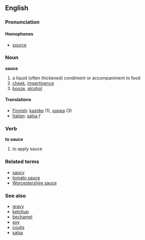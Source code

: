 ==English==
===Pronunciation===

====Homophones====
*[[source]]
===Noun===
'''sauce'''
#a liquid (often thickened) condiment or accompaniment to food
#[[cheek]], [[impertinence]]
#[[booze]], [[alcohol]]

====Translations====
*[[Finnish]]: [[kastike]] (1), [[soppa]] (3)
*[[Italian]]: [[salsa]] ''f''

===Verb===
'''to sauce'''

#to apply sauce

===Related terms===
*[[saucy]]
*[[tomato sauce]]
*[[Worcestershire sauce]]

===See also===
*[[gravy]]
*[[ketchup]]
*[[bechamel]]
*[[soy]]
*[[coulis]]
*[[salsa]]